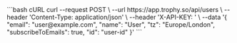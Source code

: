 <CodeGroup>
```bash cURL
curl --request POST \
  --url https://app.trophy.so/api/users \
  --header 'Content-Type: application/json' \
  --header 'X-API-KEY: <api-key>' \
  --data '{
  "email": "user@example.com",
  "name": "User",
  "tz": "Europe/London",
  "subscribeToEmails": true,
  "id": "user-id"
}'
```
</CodeGroup>
